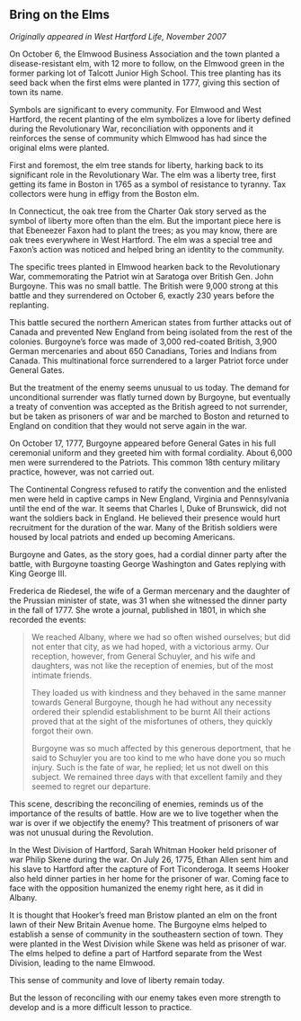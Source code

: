 ## Bring on the Elms {-}

*Originally appeared in West Hartford Life, November 2007*

On October 6, the Elmwood Business Association and the town planted a disease-resistant elm, with 12 more to follow, on the Elmwood green in the former parking lot of Talcott Junior High School. This tree planting has its seed back when the first elms were planted in 1777, giving this section of town its name.

Symbols are significant to every community. For Elmwood and West Hartford, the recent planting of the elm symbolizes a love for liberty defined during the Revolutionary War, reconciliation with opponents and it reinforces the sense of community which Elmwood has had since the original elms were planted.

First and foremost, the elm tree stands for liberty, harking back to its significant role in the Revolutionary War. The elm was a liberty tree, first getting its fame in Boston in 1765 as a symbol of resistance to tyranny. Tax collectors were hung in effigy from the Boston elm.

In Connecticut, the oak tree from the Charter Oak story served as the symbol of liberty more often than the elm. But the important piece here is that Ebeneezer Faxon had to plant the trees; as you may know, there are oak trees everywhere in West Hartford. The elm was a special tree and Faxon’s action was noticed and helped bring an identity to the community.

The specific trees planted in Elmwood hearken back to the Revolutionary War, commemorating the Patriot win at Saratoga over British Gen. John Burgoyne. This was no small battle. The British were 9,000 strong at this battle and they surrendered on October 6, exactly 230 years before the replanting.

This battle secured the northern American states from further attacks out of Canada and prevented New England from being isolated from the rest of the colonies. Burgoyne’s force was made of 3,000 red-coated British, 3,900 German mercenaries and about 650 Canadians, Tories and Indians from Canada. This multinational force surrendered to a larger Patriot force under General Gates.

But the treatment of the enemy seems unusual to us today. The demand for unconditional surrender was flatly turned down by Burgoyne, but eventually a treaty of convention was accepted as the British agreed to not surrender, but be taken as prisoners of war and be marched to Boston and returned to England on condition that they would not serve again in the war.

On October 17, 1777, Burgoyne appeared before General Gates in his full ceremonial uniform and they greeted him with formal cordiality. About 6,000 men were surrendered to the Patriots. This common 18th century military practice, however, was not carried out.

The Continental Congress refused to ratify the convention and the enlisted men were held in captive camps in New England, Virginia and Pennsylvania until the end of the war. It seems that Charles I, Duke of Brunswick, did not want the soldiers back in England. He believed their presence would hurt recruitment for the duration of the war. Many of the British soldiers were housed by local patriots and ended up becoming Americans.

Burgoyne and Gates, as the story goes, had a cordial dinner party after the battle, with Burgoyne toasting George Washington and Gates replying with King George III.

Frederica de Riedesel, the wife of a German mercenary and the daughter of the Prussian minister of state, was 31 when she witnessed the dinner party in the fall of 1777. She wrote a journal, published in 1801, in which she recorded the events:

> We reached Albany, where we had so often wished ourselves; but did not enter that city, as we had hoped, with a victorious army. Our reception, however, from General Schuyler, and his wife and daughters, was not like the reception of enemies, but of the most intimate friends.
>
> They loaded us with kindness and they behaved in the same manner towards General Burgoyne, though he had without any necessity ordered their splendid establishment to be burnt All their actions proved that at the sight of the misfortunes of others, they quickly forgot their own.
>
> Burgoyne was so much affected by this generous deportment, that he said to Schuyler you are too kind to me who have done you so much injury. Such is the fate of war, he replied; let us not dwell on this subject. We remained three days with that excellent family and they seemed to regret our departure.

This scene, describing the reconciling of enemies, reminds us of the importance of the results of battle. How are we to live together when the war is over if we objectify the enemy? This treatment of prisoners of war was not unusual during the Revolution.

In the West Division of Hartford, Sarah Whitman Hooker held prisoner of war Philip Skene during the war. On July 26, 1775, Ethan Allen sent him and his slave to Hartford after the capture of Fort Ticonderoga. It seems Hooker also held dinner parties in her home for the prisoner of war. Coming face to face with the opposition humanized the enemy right here, as it did in Albany.

It is thought that Hooker’s freed man Bristow planted an elm on the front lawn of their New Britain Avenue home. The Burgoyne elms helped to establish a sense of community in the southeastern section of town. They were planted in the West Division while Skene was held as prisoner of war. The elms helped to define a part of Hartford separate from the West Division, leading to the name Elmwood.

This sense of community and love of liberty remain today.

But the lesson of reconciling with our enemy takes even more strength to develop and is a more difficult lesson to practice.
